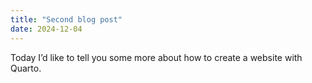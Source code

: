 ```yaml
---
title: "Second blog post"
date: 2024-12-04
---
```


Today I'd like to tell you some more about how to create a website with Quarto.
